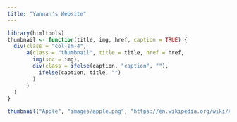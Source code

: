 ```yaml
---
title: "Yannan's Website"
---
```


```r
library(htmltools)
thumbnail <- function(title, img, href, caption = TRUE) {
  div(class = "col-sm-4",
      a(class = "thumbnail", title = title, href = href,
        img(src = img),
        div(class = ifelse(caption, "caption", ""),
          ifelse(caption, title, "")
        )
      )
  )
}

thumbnail("Apple", "images/apple.png", "https://en.wikipedia.org/wiki/Apple")
```